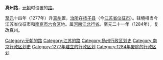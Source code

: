 '''真州路'''，[[元朝|元朝]]时设置的[[路_(行政区划)|路]]。

[[至元_(忽必烈)|至元]]十四年（1277年）升[[真州_(北宋)|真州]]置，[[治所|治所]]在[[扬子县|扬子县]]（今[[江苏省|江苏省]][[仪征市|仪征市]]）。辖境相当今江苏省仪征市和[[南京市|南京市]][[六合区|六合区]]地。属[[河南江北行省|河南江北行省]]。至元二十一年（1284年），复改真州。  

{{元朝行政区划小作品}}
{{DEFAULTSORT:Z}}
[[Category:元朝的路|Category:元朝的路]]
[[Category:江苏的路|Category:江苏的路]]
[[Category:扬州行政区划史|Category:扬州行政区划史]]
[[Category:南京行政区划史|Category:南京行政区划史]]
[[Category:1277年建立的行政区划|Category:1277年建立的行政区划]]
[[Category:1284年废除的行政区划|Category:1284年废除的行政区划]]